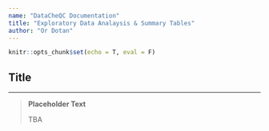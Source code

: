 ```yaml
---
name: "DataCheQC Documentation"
title: "Exploratory Data Analaysis & Summary Tables"
author: "Or Dotan"
---
```


```r
knitr::opts_chunk$set(echo = T, eval = F)
```
  
## Title
  
------------------------------------------------------------------------

> **Placeholder Text**
>
> TBA